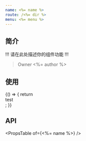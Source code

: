 ```yaml
---
name: <%= name %>
route: /<%= dir %>
menu: <%= menu %>
---
```



## 简介

!!! 请在此处描述你的组件功能 !!!

> Owner <%= author %>

## 使用

<Playground>
  {() => {
    return <div>test</div>;
  }}
</Playground>

## API

<PropsTable of={<%= name %>} />


